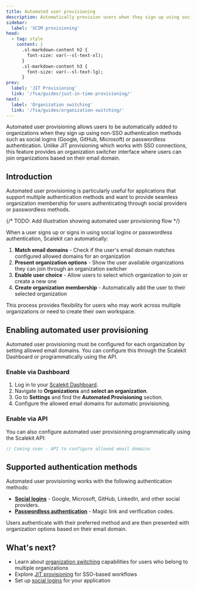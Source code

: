 ```yaml
---
title: Automated user provisioning
description: Automatically provision users when they sign up using social logins and passwordless authentication
sidebar:
  label: 'SCIM provisioning'
head:
  - tag: style
    content: |
      .sl-markdown-content h2 {
        font-size: var(--sl-text-xl);
      }
      .sl-markdown-content h3 {
        font-size: var(--sl-text-lg);
      }
prev:
  label: 'JIT Provisioning'
  link: '/fsa/guides/just-in-time-provisioning/'
next:
  label: 'Organization switching'
  link: '/fsa/guides/organization-switching/'
---
```



Automated user provisioning allows users to be automatically added to organizations when they sign up using non-SSO authentication methods such as social logins (Google, GitHub, Microsoft) or passwordless authentication. Unlike JIT provisioning which works with SSO connections, this feature provides an organization switcher interface where users can join organizations based on their email domain.

## Introduction

Automated user provisioning is particularly useful for applications that support multiple authentication methods and want to provide seamless organization membership for users authenticating through social providers or passwordless methods.

{/* TODO: Add illustration showing automated user provisioning flow */}

When a user signs up or signs in using social logins or passwordless authentication, Scalekit can automatically:

1. **Match email domains** - Check if the user's email domain matches configured allowed domains for an organization
2. **Present organization options** - Show the user available organizations they can join through an organization switcher
3. **Enable user choice** - Allow users to select which organization to join or create a new one
4. **Create organization membership** - Automatically add the user to their selected organization

This process provides flexibility for users who may work across multiple organizations or need to create their own workspace.

## Enabling automated user provisioning

Automated user provisioning must be configured for each organization by setting allowed email domains. You can configure this through the Scalekit Dashboard or programmatically using the API.

### Enable via Dashboard <Badge type="note" text="Coming soon" />

<Steps>

1. Log in to your [Scalekit Dashboard](https://app.scalekit.com).
2. Navigate to **Organizations** and **select an organization**.
3. Go to **Settings** and find the **Automated Provisioning** section.
4. Configure the allowed email domains for automatic provisioning.

</Steps>

### Enable via API

You can also configure automated user provisioning programmatically using the Scalekit API:

<InstallSDK />

```javascript title="Configure allowed domains"
// Coming soon - API to configure allowed email domains
```

## Supported authentication methods

Automated user provisioning works with the following authentication methods:

- **[Social logins](/fsa/guides/social-logins/)** - Google, Microsoft, GitHub, LinkedIn, and other social providers.
- **[Passwordless authentication](/fsa/guides/passwordless/)** - Magic link and verification codes.

Users authenticate with their preferred method and are then presented with organization options based on their email domain.

## What's next?

- Learn about [organization switching](/fsa/guides/organization-switching/) capabilities for users who belong to multiple organizations
- Explore [JIT provisioning](/fsa/guides/just-in-time-provisioning/) for SSO-based workflows
- Set up [social logins](/fsa/guides/social-logins/) for your application
